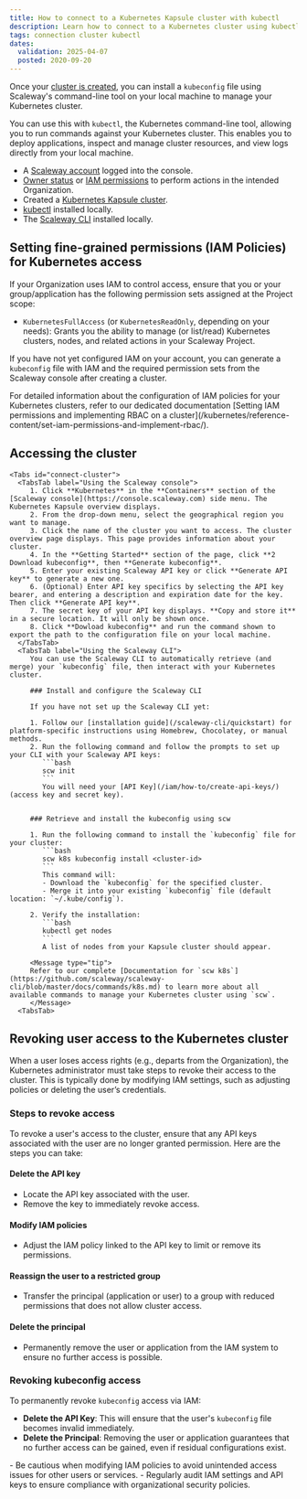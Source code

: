 ```yaml
---
title: How to connect to a Kubernetes Kapsule cluster with kubectl
description: Learn how to connect to a Kubernetes cluster using kubectl. Follow steps to manage cluster resources, deploy applications, and view logs easily from your local computer.
tags: connection cluster kubectl
dates:
  validation: 2025-04-07
  posted: 2020-09-20
---
```



Once your [cluster is created](/kubernetes/how-to/create-cluster/), you can install a `kubeconfig` file using Scaleway's command-line tool on your local machine to manage your Kubernetes cluster.

You can use this with `kubectl`, the Kubernetes command-line tool, allowing you to run commands against your Kubernetes cluster. This enables you to deploy applications, inspect and manage cluster resources, and view logs directly from your local machine.

<Requirements />

- A [Scaleway account](https://console.scaleway.com) logged into the console.
- [Owner status](https://console.scaleway.com) or [IAM permissions](/iam/concepts/#permission) to perform actions in the intended Organization.
- Created a [Kubernetes Kapsule cluster](/kubernetes/how-to/create-cluster/).
- [kubectl](https://kubernetes.io/docs/tasks/tools/) installed locally.
- The [Scaleway CLI](/scaleway-cli/quickstart/) installed locally.

## Setting fine-grained permissions (IAM Policies) for Kubernetes access

If your Organization uses IAM to control access, ensure that you or your group/application has the following permission sets assigned at the Project scope:

- `KubernetesFullAccess` (or `KubernetesReadOnly`, depending on your needs):
  Grants you the ability to manage (or list/read) Kubernetes clusters, nodes, and related actions in your Scaleway Project.

If you have not yet configured IAM on your account, you can generate a `kubeconfig` file with IAM and the required permission sets from the Scaleway console after creating a cluster.

<Message type="tip">
For detailed information about the configuration of IAM policies for your Kubernetes clusters, refer to our dedicated documentation [Setting IAM permissions and implementing RBAC on a cluster](/kubernetes/reference-content/set-iam-permissions-and-implement-rbac/).
</Message>

## Accessing the cluster

    <Tabs id="connect-cluster">
      <TabsTab label="Using the Scaleway console">
         1. Click **Kubernetes** in the **Containers** section of the [Scaleway console](https://console.scaleway.com) side menu. The Kubernetes Kapsule overview displays.
         2. From the drop-down menu, select the geographical region you want to manage.
         3. Click the name of the cluster you want to access. The cluster overview page displays. This page provides information about your cluster.
         4. In the **Getting Started** section of the page, click **2 Download kubeconfig**, then **Generate kubeconfig**.
         5. Enter your existing Scaleway API key or click **Generate API key** to generate a new one.
         6. (Optional) Enter API key specifics by selecting the API key bearer, and entering a description and expiration date for the key. Then click **Generate API key**.
         7. The secret key of your API key displays. **Copy and store it** in a secure location. It will only be shown once.
         8. Click **Dowload kubeconfig** and run the command shown to export the path to the configuration file on your local machine.
      </TabsTab>
      <TabsTab label="Using the Scaleway CLI">
         You can use the Scaleway CLI to automatically retrieve (and merge) your `kubeconfig` file, then interact with your Kubernetes cluster.

         ### Install and configure the Scaleway CLI

         If you have not set up the Scaleway CLI yet:

         1. Follow our [installation guide](/scaleway-cli/quickstart) for platform-specific instructions using Homebrew, Chocolatey, or manual methods.
         2. Run the following command and follow the prompts to set up your CLI with your Scaleway API keys:
            ```bash
            scw init
            ```
            You will need your [API Key](/iam/how-to/create-api-keys/) (access key and secret key).


         ### Retrieve and install the kubeconfig using scw

         1. Run the following command to install the `kubeconfig` file for your cluster:
            ```bash
            scw k8s kubeconfig install <cluster-id>
            ```
            This command will:
            - Download the `kubeconfig` for the specified cluster.
            - Merge it into your existing `kubeconfig` file (default location: `~/.kube/config`).

         2. Verify the installation:
            ```bash
            kubectl get nodes
            ```
            A list of nodes from your Kapsule cluster should appear.

         <Message type="tip">
         Refer to our complete [Documentation for `scw k8s`](https://github.com/scaleway/scaleway-cli/blob/master/docs/commands/k8s.md) to learn more about all available commands to manage your Kubernetes cluster using `scw`.
         </Message>
      <TabsTab>
   </Tabs>


## Revoking user access to the Kubernetes cluster

When a user loses access rights (e.g., departs from the Organization), the Kubernetes administrator must take steps to revoke their access to the cluster.
This is typically done by modifying IAM settings, such as adjusting policies or deleting the user’s credentials.

### Steps to revoke access

To revoke a user's access to the cluster, ensure that any API keys associated with the user are no longer granted permission. Here are the steps you can take:

#### Delete the API key
   - Locate the API key associated with the user.
   - Remove the key to immediately revoke access.

#### Modify IAM policies
   - Adjust the IAM policy linked to the API key to limit or remove its permissions.

#### Reassign the user to a restricted group
   - Transfer the principal (application or user) to a group with reduced permissions that does not allow cluster access.

#### Delete the principal
   - Permanently remove the user or application from the IAM system to ensure no further access is possible.

### Revoking kubeconfig access

To permanently revoke `kubeconfig` access via IAM:

- **Delete the API Key**: This will ensure that the user's `kubeconfig` file becomes invalid immediately.
- **Delete the Principal**: Removing the user or application guarantees that no further access can be gained, even if residual configurations exist.

<Message type="note">
  - Be cautious when modifying IAM policies to avoid unintended access issues for other users or services.
  - Regularly audit IAM settings and API keys to ensure compliance with organizational security policies.
</Message>